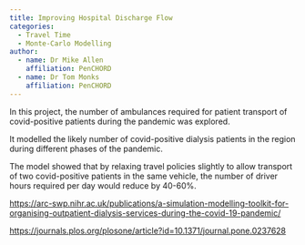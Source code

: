 ```yaml
---
title: Improving Hospital Discharge Flow
categories:
  - Travel Time
  - Monte-Carlo Modelling
author:
  - name: Dr Mike Allen
    affiliation: PenCHORD
  - name: Dr Tom Monks
    affiliation: PenCHORD
---
```


In this project, the number of ambulances required for patient transport of covid-positive patients during the pandemic was explored.

It modelled the likely number of covid-positive dialysis patients in the region during different phases of the pandemic.

The model showed that by relaxing travel policies slightly to allow transport of two covid-positive patients in the same vehicle, the number of driver hours required per day would reduce by 40-60%.

<https://arc-swp.nihr.ac.uk/publications/a-simulation-modelling-toolkit-for-organising-outpatient-dialysis-services-during-the-covid-19-pandemic/>

<https://journals.plos.org/plosone/article?id=10.1371/journal.pone.0237628>
